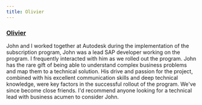 ```yaml
---
title: Olivier 
---
```


### [Olivier](https://www.linkedin.com/in/olivierveyrac/)

John and I worked together at Autodesk during the implementation of the subscription program, John was a lead SAP developer working on the program. I frequently interacted with him as we rolled out the program. John has the rare gift of being able to understand complex business problems and map them to a technical solution. His drive and passion for the project, combined with his excellent communication skills and deep technical knowledge, were key factors in the successful rollout of the program. We've since become close friends. I'd recommend anyone looking for a technical lead with business acumen to consider John.